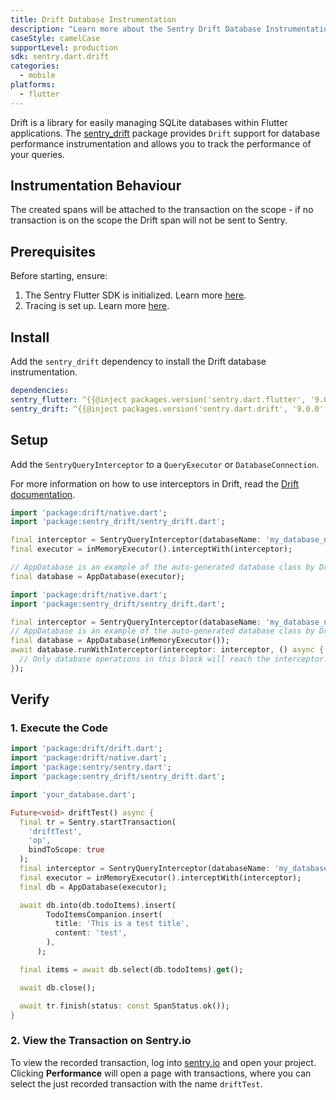 ```yaml
---
title: Drift Database Instrumentation
description: "Learn more about the Sentry Drift Database Instrumentation for the Flutter SDK."
caseStyle: camelCase
supportLevel: production
sdk: sentry.dart.drift
categories:
  - mobile
platforms:
  - flutter
---
```


Drift is a library for easily managing SQLite databases within Flutter applications.
The [sentry_drift](https://pub.dev/packages/sentry_drift) package provides `Drift` support for database performance instrumentation and allows you to track the performance of your queries.

## Instrumentation Behaviour

The created spans will be attached to the transaction on the scope - if no transaction is on the scope the Drift span will not be sent to Sentry.

## Prerequisites

Before starting, ensure:

1. The Sentry Flutter SDK is initialized. Learn more [here](/platforms/dart/guides/flutter/#configure).
2. Tracing is set up. Learn more [here](/platforms/dart/guides/flutter/tracing/).

## Install

Add the `sentry_drift` dependency to install the Drift database instrumentation.

```yml {filename:pubspec.yaml}
dependencies:
sentry_flutter: ^{{@inject packages.version('sentry.dart.flutter', '9.0.0') }}
sentry_drift: ^{{@inject packages.version('sentry.dart.drift', '9.0.0') }}
```

## Setup

Add the `SentryQueryInterceptor` to a `QueryExecutor` or `DatabaseConnection`.

For more information on how to use interceptors in Drift, read the [Drift documentation](https://drift.simonbinder.eu/examples/tracing/).

```dart {tabTitle: 'QueryExecutor'}
import 'package:drift/native.dart';
import 'package:sentry_drift/sentry_drift.dart';

final interceptor = SentryQueryInterceptor(databaseName: 'my_database_name');
final executor = inMemoryExecutor().interceptWith(interceptor);

// AppDatabase is an example of the auto-generated database class by Drift.
final database = AppDatabase(executor);
```

```dart {tabTitle: 'DatabaseConnection'}
import 'package:drift/native.dart';
import 'package:sentry_drift/sentry_drift.dart';

final interceptor = SentryQueryInterceptor(databaseName: 'my_database_name');
// AppDatabase is an example of the auto-generated database class by Drift.
final database = AppDatabase(inMemoryExecutor());
await database.runWithInterceptor(interceptor: interceptor, () async {
  // Only database operations in this block will reach the interceptor.
});
```

## Verify

### 1. Execute the Code

```dart
import 'package:drift/drift.dart';
import 'package:drift/native.dart';
import 'package:sentry/sentry.dart';
import 'package:sentry_drift/sentry_drift.dart';

import 'your_database.dart';

Future<void> driftTest() async {
  final tr = Sentry.startTransaction(
    'driftTest',
    'op',
    bindToScope: true
  );
  final interceptor = SentryQueryInterceptor(databaseName: 'my_database_name');
  final executor = inMemoryExecutor().interceptWith(interceptor);
  final db = AppDatabase(executor);

  await db.into(db.todoItems).insert(
        TodoItemsCompanion.insert(
          title: 'This is a test title',
          content: 'test',
        ),
      );

  final items = await db.select(db.todoItems).get();

  await db.close();

  await tr.finish(status: const SpanStatus.ok());
}
```

### 2. View the Transaction on Sentry.io

To view the recorded transaction, log into [sentry.io](https://sentry.io) and open your project.
Clicking **Performance** will open a page with transactions, where you can select the just recorded transaction with the name `driftTest`.
